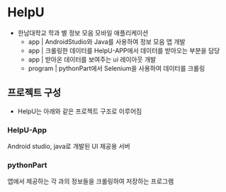 
# HelpU

- 한남대학교 학과 별 정보 모음 모바일 애플리케이션
  - app | AndroidStudio와 Java를 사용하여 정보 모음 앱 개발
  - app | 크롤링한 데이터를 HelpU-APP에서 데이터를 받아오는 부분을 담당
  - app | 받아온 데이터를 보여주는 ui 레이아웃 개발
  - program | pythonPart에서 Selenium을 사용하여 데이터를 크롤링

## 프로젝트 구성

- HelpU는 아래와 같은 프로젝트 구조로 이루어짐

<FileTree>
  <FileTree.Folder name="HelpU" defaultOpen>
    <FileTree.File name="HelpU-App" />
    <FileTree.File name="pythonPart" />
  </FileTree.Folder>
</FileTree>

### HelpU-App

Android studio, java로 개발된 UI 제공용 서버

### pythonPart

앱에서 제공하는 각 과의 정보들을 크롤링하여 저장하는 프로그램

